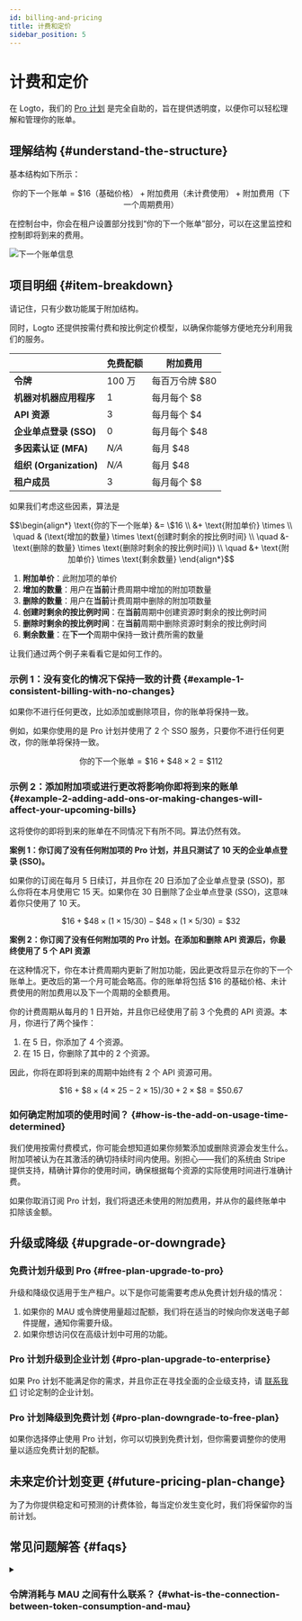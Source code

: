 ```yaml
---
id: billing-and-pricing
title: 计费和定价
sidebar_position: 5
---
```


# 计费和定价

在 Logto，我们的 [Pro 计划](https://logto.io/pricing) 是完全自助的，旨在提供透明度，以便你可以轻松理解和管理你的账单。

## 理解结构 \{#understand-the-structure}

基本结构如下所示：

```math
\text{你的下一个账单} = \$16\text{（基础价格）} + \text{附加费用（未计费使用）} + \text{附加费用（下一个周期费用）}
```

在控制台中，你会在租户设置部分找到“你的下一个账单”部分，可以在这里监控和控制即将到来的费用。

![下一个账单信息](./assets/next-billing-info.png)

## 项目明细 \{#item-breakdown}

请记住，只有少数功能属于附加结构。

同时，Logto 还提供按需付费和按比例定价模型，以确保你能够方便地充分利用我们的服务。

|                         | 免费配额 | 附加费用       |
| ----------------------- | -------- | -------------- |
| **令牌**                | 100 万   | 每百万令牌 $80 |
| **机器对机器应用程序**  | 1        | 每月每个 $8    |
| **API 资源**            | 3        | 每月每个 $4    |
| **企业单点登录 (SSO)**  | 0        | 每月每个 $48   |
| **多因素认证 (MFA)**    | _N/A_    | 每月 $48       |
| **组织 (Organization)** | _N/A_    | 每月 $48       |
| **租户成员**            | 3        | 每月每个 $8    |

如果我们考虑这些因素，算法是

```math
\begin{align*}
\text{你的下一个账单} &= \$16 \\
&+ \text{附加单价} \times \\
\quad & (\text{增加的数量} \times \text{创建时剩余的按比例时间} \\
\quad &- \text{删除的数量} \times \text{删除时剩余的按比例时间}) \\
\quad &+ \text{附加单价} \times \text{剩余数量}
\end{align*}
```

1. **附加单价**：此附加项的单价
2. **增加的数量**：用户在**当前**计费周期中增加的附加项数量
3. **删除的数量**：用户在**当前**计费周期中删除的附加项数量
4. **创建时剩余的按比例时间**：在**当前**周期中创建资源时剩余的按比例时间
5. **删除时剩余的按比例时间**：在**当前**周期中删除资源时剩余的按比例时间
6. **剩余数量**：在**下一个**周期中保持一致计费所需的数量

让我们通过两个例子来看看它是如何工作的。

### 示例 1：没有变化的情况下保持一致的计费 \{#example-1-consistent-billing-with-no-changes}

如果你不进行任何更改，比如添加或删除项目，你的账单将保持一致。

例如，如果你使用的是 Pro 计划并使用了 2 个 SSO 服务，只要你不进行任何更改，你的账单将保持一致。

```math
\text{你的下一个账单} = \$ 16 + \$ 48 \times 2 = \$ 112
```

### 示例 2：添加附加项或进行更改将影响你即将到来的账单 \{#example-2-adding-add-ons-or-making-changes-will-affect-your-upcoming-bills}

这将使你的即将到来的账单在不同情况下有所不同。算法仍然有效。

**案例 1：你订阅了没有任何附加项的 Pro 计划，并且只测试了 10 天的企业单点登录 (SSO)。**

如果你的订阅在每月 5 日续订，并且你在 20 日添加了企业单点登录 (SSO)，那么你将在本月使用它 15 天。如果你在 30 日删除了企业单点登录 (SSO)，这意味着你只使用了 10 天。

```math
\$16 + \$48 \times (1 \times 15 / 30) - \$48 \times (1 \times 5 / 30) = \$32
```

**案例 2：你订阅了没有任何附加项的 Pro 计划。在添加和删除 API 资源后，你最终使用了 5 个 API 资源**

在这种情况下，你在本计费周期内更新了附加功能，因此更改将显示在你的下一个账单上。更改后的第一个月可能会略高。你的账单将包括 $16 的基础价格、未计费使用的附加费用以及下一个周期的全额费用。

你的计费周期从每月的 1 日开始，并且你已经使用了前 3 个免费的 API 资源。本月，你进行了两个操作：

1. 在 5 日，你添加了 4 个资源。
2. 在 15 日，你删除了其中的 2 个资源。

因此，你将在即将到来的周期中始终有 2 个 API 资源可用。

```math
\$16 + \$8 \times (4 \times 25 - 2 \times 15) / 30 + 2 \times \$8 = \$50.67
```

### 如何确定附加项的使用时间？ \{#how-is-the-add-on-usage-time-determined}

我们使用按需付费模式，你可能会想知道如果你频繁添加或删除资源会发生什么。附加项被认为在其激活的确切持续时间内使用。别担心——我们的系统由 Stripe 提供支持，精确计算你的使用时间，确保根据每个资源的实际使用时间进行准确计费。

如果你取消订阅 Pro 计划，我们将退还未使用的附加费用，并从你的最终账单中扣除该金额。

## 升级或降级 \{#upgrade-or-downgrade}

### 免费计划升级到 Pro \{#free-plan-upgrade-to-pro}

升级和降级仅适用于生产租户。以下是你可能需要考虑从免费计划升级的情况：

1. 如果你的 MAU 或令牌使用量超过配额，我们将在适当的时候向你发送电子邮件提醒，通知你需要升级。
2. 如果你想访问仅在高级计划中可用的功能。

### Pro 计划升级到企业计划 \{#pro-plan-upgrade-to-enterprise}

如果 Pro 计划不能满足你的需求，并且你正在寻找全面的企业级支持，请 [联系我们](https://logto.io/contact) 讨论定制的企业计划。

### Pro 计划降级到免费计划 \{#pro-plan-downgrade-to-free-plan}

如果你选择停止使用 Pro 计划，你可以切换到免费计划，但你需要调整你的使用量以适应免费计划的配额。

## 未来定价计划变更 \{#future-pricing-plan-change}

为了为你提供稳定和可预测的计费体验，每当定价发生变化时，我们将保留你的当前计划。

## 常见问题解答 \{#faqs}

<details>

<summary>

### 令牌消耗与 MAU 之间有什么联系？ \{#what-is-the-connection-between-token-consumption-and-mau}

</summary>

Logto 使用基于令牌的认证 (Authentication)。单个用户登录一次可能涉及消耗两个或三个令牌：ID 令牌、访问令牌和刷新令牌。如果你使用诸如 M2M 或组织 (Organization) 等功能，可能还会涉及其他令牌，例如 M2M 令牌或组织令牌。令牌消耗取决于用户如何与你的系统交互。为了帮助你跟踪这一点，我们在 <CloudLink to="/dashboard">控制台 > 仪表板</CloudLink> 中提供了实时令牌使用监控。以下是一个例子：我们的免费计划提供 10 万个令牌，可以支持大约 30k-50k 的 MAU（每月活跃用户）。

</details>
